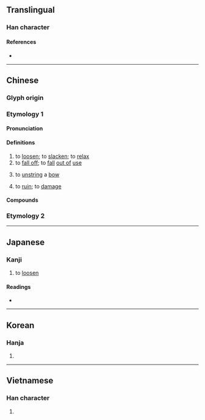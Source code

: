 {{character info}}
==Translingual==

===Han character===
{{Han char|rn=57|rad=弓|as=03|sn=6|four=14212|canj=NPD|ids=⿰弓也}}

====References====
* {{Han ref|kx=0357.060|dkj=09724|dj=0673.140|hdz=20991.130|uh=5F1B|ud=24347|bh=A6A2|bd=42658}}

----

==Chinese==
{{zh-forms}}

===Glyph origin===
{{Han etym}}

===Etymology 1===

====Pronunciation====
{{zh-pron
|m=chí,shǐ
|c=ci2,ci4
|mn=tw,xm,zz:sí/qz,xm,zz:tî
|mn_note=sí - literary (Xiamen, Zhangzhou); tî - vernacular (俗) (Xiamen, Zhangzhou)
|mc=y
|oc=y
|cat=v
}}

====Definitions====
{{zh-hanzi}}

# to [[loosen]]; to [[slacken]]; to [[relax]]
# to [[fall off]]; to [[fall]] [[out of]] [[use]]
# {{lb|zh|literary}} to [[unstring]] a [[bow]]
# {{lb|zh|literary}} to [[ruin]]; to [[damage]]

====Compounds====
{{zh-der|一弛一張|一張一弛|厥弛|外弛內張|廢弛|弛廢|弛張|弛禁|弛緩|張弛|懈弛|放蕩弛縱|澆弛|簡弛|綱紀廢弛|色衰愛弛|跅弛|鬆弛}}

===Etymology 2===
{{zh-see|施|v|to [[give]], [[grant]]; to [[put]] into [[effect]], [[carry out]]}}

----

==Japanese==

===Kanji===
{{ja-kanji|grade=|rs=弓03}}

# to [[loosen]]

====Readings====
* {{ja-readings
|goon=し
|kanon=し
|kanyoon=ち
|kun=たる-む, たる-める, たゆ-む, だ-れる, ゆる-む, ゆる-める
}}

----

==Korean==

===Hanja===
{{ko-hanja|hangeul=[[이]], [[치]]|eumhun=|rv=i, chi|mr=i, ch'i|y=i, chi}}

# {{rfdef|ko|sort=弓03}}

----

==Vietnamese==

===Han character===
{{vi-readings|reading=thỉ|rs=弓03}}

# {{rfdef|vi}}